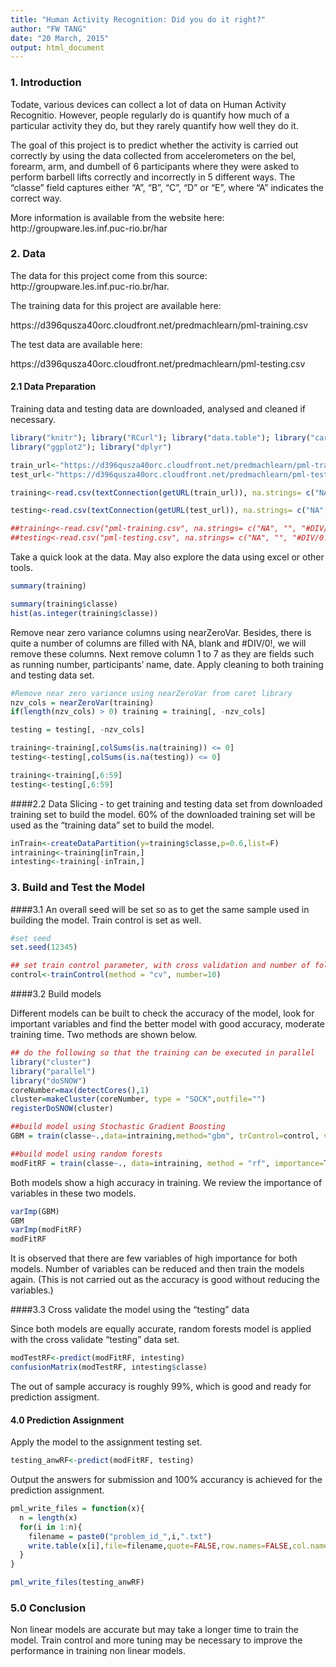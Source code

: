 ```yaml
---
title: "Human Activity Recognition: Did you do it right?"
author: "FW TANG"
date: "20 March, 2015"
output: html_document
---
```


### 1. Introduction

Todate, various devices can collect a lot of data on Human Activity Recognitio. However, people regularly do is quantify how much of a particular activity they do, but they rarely quantify how well they do it. 

The goal of this project is to predict whether the activity is carried out correctly by using the data collected from accelerometers on the bel, forearm, arm, and dumbell of 6 participants where they were asked to perform barbell lifts correctly and incorrectly in 5 different ways. The "classe" field captures either "A", "B", "C", "D" or "E", where "A" indicates the correct way.

More information is available from the website here: http://groupware.les.inf.puc-rio.br/har 


### 2. Data 

The data for this project come from this source: http://groupware.les.inf.puc-rio.br/har. 

The training data for this project are available here: 

https://d396qusza40orc.cloudfront.net/predmachlearn/pml-training.csv

The test data are available here: 

https://d396qusza40orc.cloudfront.net/predmachlearn/pml-testing.csv


#### 2.1 Data Preparation
Training data and testing data are downloaded, analysed and cleaned if necessary.


```r
library("knitr"); library("RCurl"); library("data.table"); library("caret")
library("ggplot2"); library("dplyr")
```

```r
train_url<-"https://d396qusza40orc.cloudfront.net/predmachlearn/pml-training.csv"
test_url<-"https://d396qusza40orc.cloudfront.net/predmachlearn/pml-testing.csv"

training<-read.csv(textConnection(getURL(train_url)), na.strings= c("NA", "", "#DIV/0!"))

testing<-read.csv(textConnection(getURL(test_url)), na.strings= c("NA", "", "#DIV/0!"))
```

```r
##training<-read.csv("pml-training.csv", na.strings= c("NA", "", "#DIV/0!"))
##testing<-read.csv("pml-testing.csv", na.strings= c("NA", "", "#DIV/0!"))
```

Take a quick look at the data. May also explore the data using excel or other tools.


```r
summary(training)
```
```r
summary(training$classe)
hist(as.integer(training$classe))

```


Remove near zero variance columns using nearZeroVar. Besides, there is quite a number of columns are filled with NA, blank and #DIV/0!, we will remove these columns. Next remove column 1 to 7 as they are fields such as running number, participants' name, date.  Apply cleaning to both training and testing data set.

```r

#Remove near zero variance using nearZeroVar from caret library
nzv_cols = nearZeroVar(training)
if(length(nzv_cols) > 0) training = training[, -nzv_cols]

testing = testing[, -nzv_cols]

training<-training[,colSums(is.na(training)) <= 0]
testing<-testing[,colSums(is.na(testing)) <= 0]

training<-training[,6:59]
testing<-testing[,6:59]


```


####2.2 Data Slicing - to get training and testing data set from downloaded training set to build the model. 60% of the downloaded training set will be used as the "training data" set to build the model. 


```r
inTrain<-createDataPartition(y=training$classe,p=0.6,list=F)
intraining<-training[inTrain,]
intesting<-training[-inTrain,]
```


### 3. Build and Test the Model

####3.1 An overall seed will be set so as to get the same sample used in building the model. Train control is set as well.

```r
#set seed 
set.seed(12345)

## set train control parameter, with cross validation and number of folds
control<-trainControl(method = "cv", number=10)
```


####3.2 Build models

Different models can be built to check the accuracy of the model, look for important variables and find the better model with good accuracy, moderate training time. Two methods are shown below.

```r
## do the following so that the training can be executed in parallel
library("cluster")
library("parallel")
library("doSNOW")
coreNumber=max(detectCores(),1)
cluster=makeCluster(coreNumber, type = "SOCK",outfile="")
registerDoSNOW(cluster)
```
```r
##build model using Stochastic Gradient Boosting
GBM = train(classe~.,data=intraining,method="gbm", trControl=control, verbose=F) 

##build model using random forests
modFitRF = train(classe~., data=intraining, method = "rf", importance=T)
```

Both models show a high accuracy in training. We review the importance of variables in these two models. 

```r
varImp(GBM)
GBM
varImp(modFitRF)
modFitRF
```


It is observed that there are few variables of high importance for both models. 
Number of variables can be reduced and then train the models again. (This is not carried out as the accuracy is good without reducing the variables.)


####3.3 Cross validate the model using the "testing" data


Since both models are equally accurate, random forests model is applied with the cross validate "testing" data set.


```r
modTestRF<-predict(modFitRF, intesting)
confusionMatrix(modTestRF, intesting$classe)
```


The out of sample accuracy is roughly 99%, which is good and ready for prediction assigment.


#### 4.0 Prediction Assignment


Apply the model to the assignment testing set.

```r
testing_anwRF<-predict(modFitRF, testing)

```


Output the answers for submission and 100% accurancy is achieved for the prediction assignment.


```r
pml_write_files = function(x){
  n = length(x)
  for(i in 1:n){
    filename = paste0("problem_id_",i,".txt")
    write.table(x[i],file=filename,quote=FALSE,row.names=FALSE,col.names=FALSE)
  }
}

pml_write_files(testing_anwRF)
```


### 5.0 Conclusion

Non linear models are accurate but may take a longer time to train the model. Train control and more tuning may be necessary to improve the performance in training non linear models.

